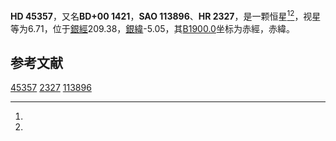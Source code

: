 {{Starbox begin
| name = HD 45357
}}
{{Starbox observe
| epoch = [[J2000.0|J2000.0]]
| constell = {{星座名待查}}<ref name=SIMBAD>{{cite web
 | url=http://simbad.u-strasbg.fr/simbad/sim-id?Ident=HR+2327
 | title=Pulsating variable Star
 | publisher=Centre de Données astronomiques de Strasbourg
 | work=SIMBAD
 | accessdate=2012-07-13
 | archive-date=2016-03-18
 | archive-url=https://web.archive.org/web/20160318233418/http://simbad.u-strasbg.fr/simbad/sim-id?Ident=HR+2327
 | dead-url=no
 }}</ref><ref name=DATA>{{cite web
 | url=http://vizier.u-strasbg.fr/viz-bin/VizieR-5?-out.add=.&-source=5050&-corr=PK=HR&-out.max=9999&HR=2327
 | title=VizieR Detailed Page
 | accessdate=2012-07-13
 | archive-date=2016-03-04
 | archive-url=https://web.archive.org/web/20160304195617/http://vizier.u-strasbg.fr/viz-bin/VizieR-5?-out.add=.&-source=5050&-corr=PK=HR&-out.max=9999&HR=2327
 | dead-url=no
 }}</ref>
| 星官 = 
| ra = {{RA|6|26|58.7}}<ref name=SIMBAD /><ref name=DATA />
| dec = {{DEC|+0|50|27}}<ref name=SIMBAD /><ref name=DATA />
| appmag_v = 6.71<ref name=SIMBAD /><ref name=DATA />
}}
{{Starbox character
| class = A1Vn<ref name=SIMBAD /><ref name=DATA />
| b-v = 0.04<ref name=SIMBAD /><ref name=DATA />
| u-b = 0<ref name=SIMBAD /><ref name=DATA />
| r-i = <ref name=SIMBAD /><ref name=DATA />
| variable = 
}}
{{Starbox astrometry
| radial_v = 0
| prop_mo_ra = 10
| parallax = 
| p_error = 
}}
{{Starbox catalog
| names =BD+00 1421，[[SAO星表|SAO]] 113896，[[HD星表|HD]] 45357，[[HR星表|HR]] 2327}}
{{Starbox reference |Simbad=HR+2327}}
{{Starbox end}}

'''HD 45357'''，又名'''BD+00 1421'''，'''SAO 113896'''、'''HR 2327'''，是一颗恒星<ref name=SIMBAD /><ref name=DATA />，视星等为6.71，位于[[銀道座標系|銀經]]209.38，[[銀道座標系|銀緯]]-5.05，其[[B1900.0|B1900.0]]坐标为赤經{{RA|6|21|49.5}}，赤緯{{DEC|+0|-5.05|1}}。

== 参考文献 ==
{{reflist}}

{{star-stub}}

[[Category:HD和HDE天體|45357]]
[[Category:HR天體|2327]]
[[Category:SAO天體|113896]]